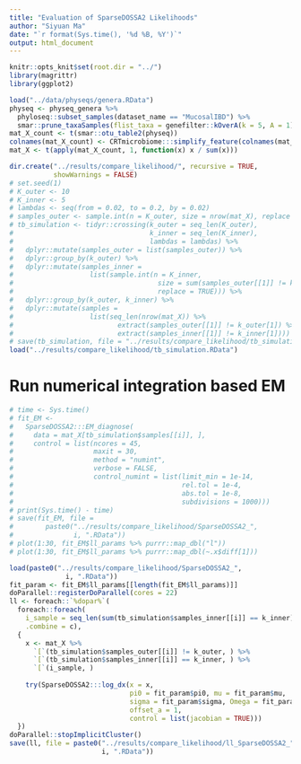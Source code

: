 ```yaml
---
title: "Evaluation of SparseDOSSA2 Likelihoods"
author: "Siyuan Ma"
date: "`r format(Sys.time(), '%d %B, %Y')`"
output: html_document
---
```


```r
knitr::opts_knit$set(root.dir = "../")
library(magrittr)
library(ggplot2)
```

```r
load("../data/physeqs/genera.RData")
physeq <- physeq_genera %>% 
  phyloseq::subset_samples(dataset_name == "MucosalIBD") %>% 
  smar::prune_taxaSamples(flist_taxa = genefilter::kOverA(k = 5, A = 1))
mat_X_count <- t(smar::otu_table2(physeq))
colnames(mat_X_count) <- CRTmicrobiome:::simplify_feature(colnames(mat_X_count))
mat_X <- t(apply(mat_X_count, 1, function(x) x / sum(x)))
```

```r
dir.create("../results/compare_likelihood/", recursive = TRUE,
           showWarnings = FALSE)
# set.seed(1)
# K_outer <- 10
# K_inner <- 5
# lambdas <- seq(from = 0.02, to = 0.2, by = 0.02)
# samples_outer <- sample.int(n = K_outer, size = nrow(mat_X), replace = TRUE)
# tb_simulation <- tidyr::crossing(k_outer = seq_len(K_outer),
#                                  k_inner = seq_len(K_inner),
#                                  lambdas = lambdas) %>% 
#   dplyr::mutate(samples_outer = list(samples_outer)) %>% 
#   dplyr::group_by(k_outer) %>% 
#   dplyr::mutate(samples_inner = 
#                   list(sample.int(n = K_inner,
#                                    size = sum(samples_outer[[1]] != k_outer[1]),
#                                    replace = TRUE))) %>% 
#   dplyr::group_by(k_outer, k_inner) %>% 
#   dplyr::mutate(samples = 
#                   list(seq_len(nrow(mat_X)) %>% 
#                          extract(samples_outer[[1]] != k_outer[1]) %>% 
#                          extract(samples_inner[[1]] != k_inner[1])))
# save(tb_simulation, file = "../results/compare_likelihood/tb_simulation.RData")
load("../results/compare_likelihood/tb_simulation.RData")
```

# Run numerical integration based EM

```r
# time <- Sys.time()
# fit_EM <- 
#   SparseDOSSA2:::EM_diagnose(
#     data = mat_X[tb_simulation$samples[[i]], ],
#     control = list(ncores = 45,
#                    maxit = 30,
#                    method = "numint",
#                    verbose = FALSE,
#                    control_numint = list(limit_min = 1e-14,
#                                          rel.tol = 1e-4,
#                                          abs.tol = 1e-8,
#                                          subdivisions = 1000)))
# print(Sys.time() - time)
# save(fit_EM, file = 
#        paste0("../results/compare_likelihood/SparseDOSSA2_",
#               i, ".RData"))
# plot(1:30, fit_EM$ll_params %>% purrr::map_dbl("l"))
# plot(1:30, fit_EM$ll_params %>% purrr::map_dbl(~.x$diff[1]))
```

```r
load(paste0("../results/compare_likelihood/SparseDOSSA2_",
              i, ".RData"))
fit_param <- fit_EM$ll_params[[length(fit_EM$ll_params)]]
doParallel::registerDoParallel(cores = 22)
ll <- foreach::`%dopar%`(
  foreach::foreach(
    i_sample = seq_len(sum(tb_simulation$samples_inner[[i]] == k_inner)),
    .combine = c),
  {
    x <- mat_X %>% 
      `[`(tb_simulation$samples_outer[[i]] != k_outer, ) %>% 
      `[`(tb_simulation$samples_inner[[i]] == k_inner, ) %>% 
      `[`(i_sample, )
    
    try(SparseDOSSA2:::log_dx(x = x, 
                              pi0 = fit_param$pi0, mu = fit_param$mu,
                              sigma = fit_param$sigma, Omega = fit_param$Omega,
                              offset_a = 1,
                              control = list(jacobian = TRUE)))
  })
doParallel::stopImplicitCluster()
save(ll, file = paste0("../results/compare_likelihood/ll_SparseDOSSA2_",
                       i, ".RData"))
```